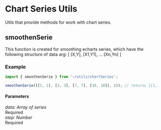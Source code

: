 <Meta title="Utils/Chart Series/smoothenSerie" />

# Chart Series Utils

Utils that provide methods for work with chart series.

## smoothenSerie

This function is created for smoothing echarts series, which have the following structure of data arg: [ [X,Y], [X1,Y1], ... [Xn,Yn] ]

### Example

```javascript
import { smoothenSerie } from '~/utils/chartSeries';

smoothenSerie([[1, 1], [3, 3], [7, 7], [10, 10]], 2)); // returns [[1, 1], [3, 3], [7, 7]]
```

#### Parameters

<div class="param">
  <div class="code-block small">
    <i>data: Array of series</i>
  </div>
  <div class="chip">Required</div>
</div>

<div class="param">
  <div class="code-block small">
    <i>step: Number</i>
  </div>
  <div class="chip">Required</div>
</div>
